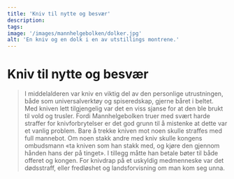 ```yaml
---
title: 'Kniv til nytte og besvær'
description: 
tags:
image: '/images/mannhelgebolken/dolker.jpg'
alt: 'En kniv og en dolk i en av utstillings montrene.'
---
```



# Kniv til nytte og besvær

<Blockquote
    quote='«Hvis den som ble sakesløst stukket, dør, skal den som stakk, drepes.»'
    footer='Mannhelgeboken, kapittel 15' 
/>


<Container stil="initial side">
    I middelalderen var kniv en viktig del av den personlige utrustningen, både som universalverktøy og spiseredskap, gjerne båret i beltet. Med kniven lett tilgjengelig var det en viss sjanse for at den ble brukt til vold og trusler. Fordi Mannhelgebolken truer med svært harde straffer for knivforbrytelser er det god grunn til å mistenke at dette var et vanlig problem. Bare å trekke kniven mot noen skulle straffes med full mannebot. Om noen stakk andre med kniv skulle kongens ombudsmann «ta kniven som han stakk med, og kjøre den gjennom hånden hans der på tinget». I tillegg måtte han betale bøter til både offeret og kongen. For knivdrap på et uskyldig medmenneske var det dødsstraff, eller fredløshet og landsforvisning om man kom seg unna.
</Container>

<Work id="ubb-diplom-0034" />
